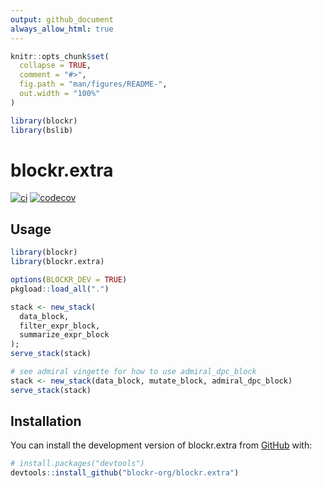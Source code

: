 ```yaml
---
output: github_document
always_allow_html: true
---
```


<!-- README.md is generated from README.Rmd. Please edit that file -->

```r
knitr::opts_chunk$set(
  collapse = TRUE,
  comment = "#>",
  fig.path = "man/figures/README-",
  out.width = "100%"
)

library(blockr)
library(bslib)
```

# blockr.extra

<!-- badges: start -->
[![ci](https://github.com/blockr-org/blockr.extra/actions/workflows/ci.yml/badge.svg)](https://github.com/blockr-org/blockr.extra/actions/workflows/ci.yml)
[![codecov](https://codecov.io/github/blockr-org/blockr.extra/graph/badge.svg?token=9AO88LK8FJ)](https://codecov.io/github/blockr-org/blockr)
<!-- badges: end -->

## Usage

```r
library(blockr)
library(blockr.extra)

options(BLOCKR_DEV = TRUE)
pkgload::load_all(".")

stack <- new_stack(
  data_block,
  filter_expr_block,
  summarize_expr_block
);
serve_stack(stack)

# see admiral vingette for how to use admiral_dpc_block
stack <- new_stack(data_block, mutate_block, admiral_dpc_block)
serve_stack(stack)

```

## Installation

You can install the development version of blockr.extra from [GitHub](https://github.com/) with:

```r
# install.packages("devtools")
devtools::install_github("blockr-org/blockr.extra")
```
